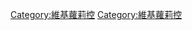 {{Userbox-2
  |border-c = #F93FFC
  |border-s = 1
  |id1-c    = #F93FFC
  |id1-s    = 12
  |id1-fc   = #1BF291
  |id2-c    = #F93FFC
  |id2-s    = 12
  |id2-fc   = #1BF291
  |info-c   = #1BF291
  |info-s   = 10
  |info-fc  =#F93FFC
  |id1      = {{lang|ja|ロリ<BR>コン}}
  |id2      = 幼女萬歲
  |info     = <div style="text-align: center;">這個用戶是<br>'''[[蘿莉控|<span style="color: #F93FFC;">'''蘿莉控'''</span>]]'''。</div>
}}

<includeonly>[[Category:維基蘿莉控]]</includeonly><noinclude>
[[Category:維基蘿莉控]]
</noinclude>